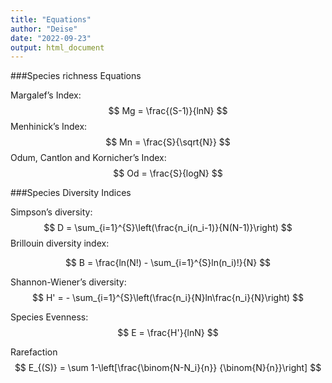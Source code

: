 ```yaml
---
title: "Equations"
author: "Deise"
date: "2022-09-23"
output: html_document
---
```


###Species richness Equations 

Margalef's Index:
$$
Mg = \frac{(S-1)}{lnN}
$$
Menhinick's Index:
$$
Mn = \frac{S}{\sqrt{N}}
$$
Odum, Cantlon and Kornicher's Index:
$$
Od = \frac{S}{logN}
$$

###Species Diversity Indices

Simpson’s diversity:
$$
D = \sum_{i=1}^{S}\left(\frac{n_i(n_i-1)}{N(N-1)}\right)
$$
Brillouin diversity index:


$$
B = \frac{ln(N!) - \sum_{i=1}^{S}ln(n_i)!}{N}
$$


Shannon-Wiener's diversity:
$$
H' = - \sum_{i=1}^{S}\left(\frac{n_i}{N}ln\frac{n_i}{N}\right)
$$





Species Evenness:
$$
E = \frac{H'}{lnN}
$$





Rarefaction
$$
E_{(S)} = \sum 1-\left[\frac{\binom{N-N_i}{n}}  {\binom{N}{n}}\right]
$$
